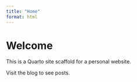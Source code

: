 ```yaml
---
title: "Home"
format: html
---
```


# Welcome

This is a Quarto site scaffold for a personal website.

Visit the blog to see posts.
